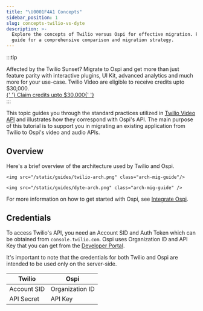 ```yaml
---
title: "\U0001F4A1 Concepts"
sidebar_position: 1
slug: concepts-twilio-vs-dyte
description: >-
  Explore the concepts of Twilio versus Ospi for effective migration. Follow our
  guide for a comprehensive comparison and migration strategy.
---
```


:::tip

<div class="banner_txt_wrapper">
  Affected by the Twilio Sunset? Migrate to Ospi and get more than just feature
  parity with interactive plugins, UI Kit, advanced analytics and much more for
  your use-case. Twilio Video are eligible to receive credits upto $30,000.
  <div class="cta_wrapper">
    <a href="https://dyte.io/twilio-video-competitor#expert" class="cta_button">
      {' '}
      Claim credits upto $30,000{' '}
    </a>
  </div>
</div>
:::

This topic guides you through the standard practices utilized in [Twilio Video API](https://www.twilio.com/docs/video) and illustrates how they correspond with Ospi's API. The main purpose of this tutorial is to support you in migrating an existing application from Twilio to Ospi's video and audio APIs.

## Overview

Here's a brief overview of the architecture used by Twilio and Ospi.

<Tabs>
  <TabItem value="Twilio" label="Twilio Basic Flow">
    
    <img src="/static/guides/twilio-arch.png" class="arch-mig-guide"/>
    
  </TabItem>
   <TabItem value="Ospi" label="Ospi Basic Flow">
    
    <img src="/static/guides/dyte-arch.png" class="arch-mig-guide" />

  </TabItem>
</Tabs>

For more information on how to get started with Ospi, see [Integrate Ospi](/getting-started#integrate-dyte).

## Credentials

To access Twilio's API, you need an Account SID and Auth Token which can be obtained from `console.twilio.com`. Ospi uses Organization ID and API Key that you can get from the [Developer Portal](https://dev.dyte.io).

It's important to note that the credentials for both Twilio and Ospi are intended to be used only on the server-side.

| **Twilio**  | **Ospi**        |
| ----------- | --------------- |
| Account SID | Organization ID |
| API Secret  | API Key         |

<head>
  <title>💡 Concepts Guide</title>
  <meta
    name="description"
    content="Explore the concepts of Twilio versus Ospi for effective migration. Follow our guide for a comprehensive comparison and migration strategy."
  />
</head>
